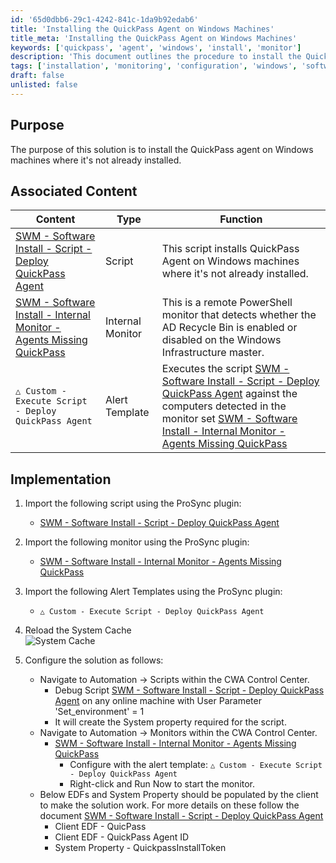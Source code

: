 ```yaml
---
id: '65d0dbb6-29c1-4242-841c-1da9b92edab6'
title: 'Installing the QuickPass Agent on Windows Machines'
title_meta: 'Installing the QuickPass Agent on Windows Machines'
keywords: ['quickpass', 'agent', 'windows', 'install', 'monitor']
description: 'This document outlines the procedure to install the QuickPass agent on Windows machines where it is not already installed. It includes associated content, implementation steps, and configuration details necessary for successful deployment.'
tags: ['installation', 'monitoring', 'configuration', 'windows', 'software']
draft: false
unlisted: false
---
```

## Purpose

The purpose of this solution is to install the QuickPass agent on Windows machines where it's not already installed.

## Associated Content

| Content                                                                                               | Type           | Function                                                                                                                   |
|-------------------------------------------------------------------------------------------------------|----------------|---------------------------------------------------------------------------------------------------------------------------|
| [SWM - Software Install - Script - Deploy QuickPass Agent](https://proval.itglue.com/DOC-5078775-14875677) | Script         | This script installs QuickPass Agent on Windows machines where it's not already installed.                               |
| [SWM - Software Install - Internal Monitor - Agents Missing QuickPass](https://proval.itglue.com/DOC-7339781-14875676) | Internal Monitor | This is a remote PowerShell monitor that detects whether the AD Recycle Bin is enabled or disabled on the Windows Infrastructure master. |
| `△ Custom - Execute Script - Deploy QuickPass Agent`                                               | Alert Template | Executes the script [SWM - Software Install - Script - Deploy QuickPass Agent](https://proval.itglue.com/DOC-5078775-14875677) against the computers detected in the monitor set [SWM - Software Install - Internal Monitor - Agents Missing QuickPass](https://proval.itglue.com/DOC-7339781-14875676) |

## Implementation

1. Import the following script using the ProSync plugin:
   - [SWM - Software Install - Script - Deploy QuickPass Agent](https://proval.itglue.com/DOC-5078775-14875677)

2. Import the following monitor using the ProSync plugin:
   - [SWM - Software Install - Internal Monitor - Agents Missing QuickPass](https://proval.itglue.com/DOC-7339781-14875676)

3. Import the following Alert Templates using the ProSync plugin:
   - `△ Custom - Execute Script - Deploy QuickPass Agent`

4. Reload the System Cache  
   ![System Cache](../../static/img/QuickPass-Agent-Deployment/image_1.png)

5. Configure the solution as follows:
   - Navigate to Automation → Scripts within the CWA Control Center.
     - Debug Script [SWM - Software Install - Script - Deploy QuickPass Agent](https://proval.itglue.com/DOC-5078775-14875677) on any online machine with User Parameter 'Set_environment' = 1
     - It will create the System property required for the script.
   - Navigate to Automation → Monitors within the CWA Control Center.
     - [SWM - Software Install - Internal Monitor - Agents Missing QuickPass](https://proval.itglue.com/DOC-7339781-14875676)
       - Configure with the alert template: `△ Custom - Execute Script - Deploy QuickPass Agent`
       - Right-click and Run Now to start the monitor.
   - Below EDFs and System Property should be populated by the client to make the solution work. For more details on these follow the document [SWM - Software Install - Script - Deploy QuickPass Agent](https://proval.itglue.com/DOC-5078775-14875677)
     - Client EDF - QuicPass
     - Client EDF - QuickPass Agent ID
     - System Property - QuickpassInstallToken











